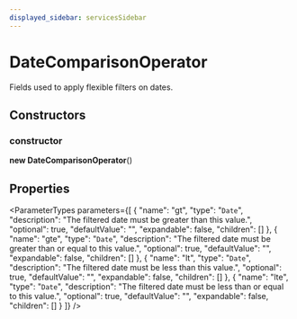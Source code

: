```yaml
---
displayed_sidebar: servicesSidebar
---
```



# DateComparisonOperator

Fields used to apply flexible filters on dates.

## Constructors

### constructor

**new DateComparisonOperator**()

## Properties

<ParameterTypes parameters={[
  {
    "name": "gt",
    "type": "`Date`",
    "description": "The filtered date must be greater than this value.",
    "optional": true,
    "defaultValue": "",
    "expandable": false,
    "children": []
  },
  {
    "name": "gte",
    "type": "`Date`",
    "description": "The filtered date must be greater than or equal to this value.",
    "optional": true,
    "defaultValue": "",
    "expandable": false,
    "children": []
  },
  {
    "name": "lt",
    "type": "`Date`",
    "description": "The filtered date must be less than this value.",
    "optional": true,
    "defaultValue": "",
    "expandable": false,
    "children": []
  },
  {
    "name": "lte",
    "type": "`Date`",
    "description": "The filtered date must be less than or equal to this value.",
    "optional": true,
    "defaultValue": "",
    "expandable": false,
    "children": []
  }
]} />
